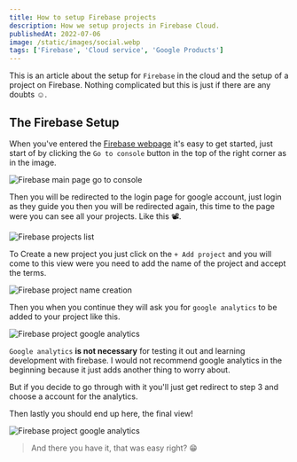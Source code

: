 ```yaml
---
title: How to setup Firebase projects
description: How we setup projects in Firebase Cloud.
publishedAt: 2022-07-06
image: /static/images/social.webp
tags: ['Firebase', 'Cloud service', 'Google Products']
---
```


This is an article about the setup for `Firebase` in the cloud and the setup of a project on Firebase. Nothing complicated but this is just if there are any doubts ☺️.

## The Firebase Setup

When you've entered the [Firebase webpage](https://firebase.google.com/) it's easy to get started, just start of by clicking the `Go to console` button in the top of the right corner as in the image.

![Firebase main page go to console](/static/images/gotoconsole.webp)

Then you will be redirected to the login page for google account, just login as they guide you then you will be redirected again, this time to the page were you can see all your projects. Like this 📽.

![Firebase projects list](/static/images/project-list.webp)

To Create a new project you just click on the `+ Add project` and you will come to this view were you need to add the name of the project and accept the terms.

![Firebase project name creation](/static/images/project-name.webp)

Then you when you continue they will ask you for `google analytics` to be added to your project like this.

![Firebase project google analytics](/static/images/google-analytics.webp)

`Google analytics` **is not necessary** for testing it out and learning development with firebase.
I would not recommend google analytics in the beginning because it just adds another thing to worry about.

But if you decide to go through with it you'll just get redirect to step 3 and choose a account for the analytics.

Then lastly you should end up here, the final view!

![Firebase project google analytics](/static/images/project.webp)


>And there you have it, that was easy right? 😁